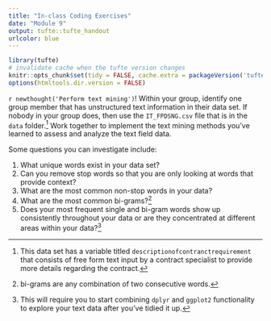```yaml
---
title: "In-class Coding Exercises"
date: "Module 9"
output: tufte::tufte_handout
urlcolor: blue
---
```


```r
library(tufte)
# invalidate cache when the tufte version changes
knitr::opts_chunk$set(tidy = FALSE, cache.extra = packageVersion('tufte'))
options(htmltools.dir.version = FALSE)
```


`r newthought('Perform text mining')`!  Within your group, identify one group member that has unstructured text information in their data set.  If nobody in your group does, then use the `IT_FPDSNG.csv` file that is in the `data` folder.^[This data set has a variable titled `descriptionofcontranctrequirement` that consists of free form text input by a contract specialist to provide more details regarding the contract.]  Work together to implement the text mining methods you've learned to assess and analyze the text field data. 

Some questions you can investigate include:

1. What unique words exist in your data set?
2. Can you remove stop words so that you are only looking at words that provide context?
3. What are the most common non-stop words in your data?
4. What are the most common bi-grams?^[bi-grams are any combination of two consecutive words.]
5. Does your most frequent single and bi-gram words show up consistently throughout your data or are they concentrated at different areas within your data?^[This will require you to start combining `dplyr` and `ggplot2` functionality to explore your text data after you've tidied it up.]  



